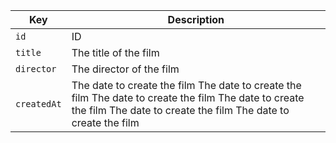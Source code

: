 | Key          | Description                                                                                                     |
| ------------ | --------------------------------------------------------------------------------------------------------------- |
| `id`         | ID                                                                                                              |
| `title`      | The title of the film                                                                                           |
| `director`   | The director of the film                                                                                        |
| `createdAt`  | The date to create the film The date to create the film The date to create the film The date to create the film The date to create the film The date to create the film |
